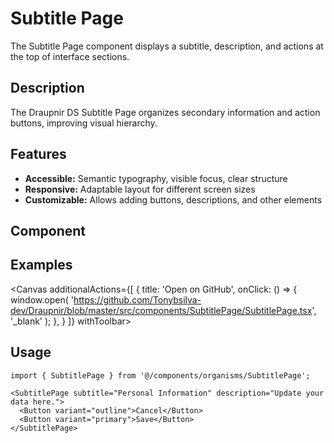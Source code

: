 
<Meta of={SubtitlePageStories} component={SubtitlePage} />

# Subtitle Page

The Subtitle Page component displays a subtitle, description, and actions at the top of interface sections.

## Description
The Draupnir DS Subtitle Page organizes secondary information and action buttons, improving visual hierarchy.

## Features
- **Accessible:** Semantic typography, visible focus, clear structure
- **Responsive:** Adaptable layout for different screen sizes
- **Customizable:** Allows adding buttons, descriptions, and other elements

## Component
<Primary />
<Controls />

## Examples
<Canvas additionalActions={[
    {
      title: 'Open on GitHub',
      onClick: () => {
        window.open(
          'https://github.com/Tonybsilva-dev/Draupnir/blob/master/src/components/SubtitlePage/SubtitlePage.tsx',
          '_blank'
        );
      },
    }
  ]}
  withToolbar>
  <Story of={SubtitlePageStories.Primary} />
</Canvas>

## Usage

```tsx
import { SubtitlePage } from '@/components/organisms/SubtitlePage';

<SubtitlePage subtitle="Personal Information" description="Update your data here.">
  <Button variant="outline">Cancel</Button>
  <Button variant="primary">Save</Button>
</SubtitlePage>
```
